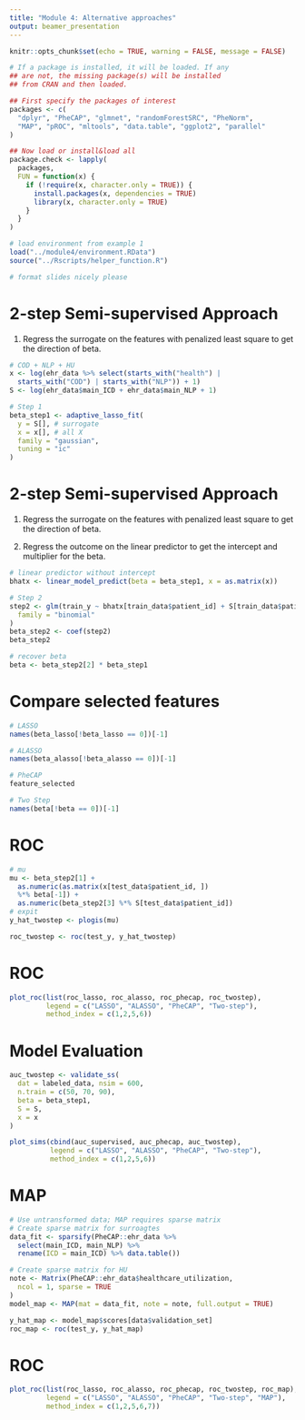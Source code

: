 ```yaml
---
title: "Module 4: Alternative approaches"
output: beamer_presentation
---
```


```r
knitr::opts_chunk$set(echo = TRUE, warning = FALSE, message = FALSE)
```

```r
# If a package is installed, it will be loaded. If any
## are not, the missing package(s) will be installed
## from CRAN and then loaded.

## First specify the packages of interest
packages <- c(
  "dplyr", "PheCAP", "glmnet", "randomForestSRC", "PheNorm",
  "MAP", "pROC", "mltools", "data.table", "ggplot2", "parallel"
)

## Now load or install&load all
package.check <- lapply(
  packages,
  FUN = function(x) {
    if (!require(x, character.only = TRUE)) {
      install.packages(x, dependencies = TRUE)
      library(x, character.only = TRUE)
    }
  }
)

# load environment from example 1
load("../module4/environment.RData")
source("../Rscripts/helper_function.R")

# format slides nicely please
```


# 2-step Semi-supervised Approach
1. Regress the surrogate on the features with penalized least square to get 
the direction of beta.


```r
# COD + NLP + HU
x <- log(ehr_data %>% select(starts_with("health") | 
  starts_with("COD") | starts_with("NLP")) + 1) 
S <- log(ehr_data$main_ICD + ehr_data$main_NLP + 1)

# Step 1
beta_step1 <- adaptive_lasso_fit(
  y = S[], # surrogate
  x = x[], # all X
  family = "gaussian",
  tuning = "ic"
)
```

# 2-step Semi-supervised Approach

1. Regress the surrogate on the features with penalized least square to get the direction of beta.

2. Regress the outcome on the linear predictor to get the intercept and multiplier for the beta.

\tiny 

```r
# linear predictor without intercept
bhatx <- linear_model_predict(beta = beta_step1, x = as.matrix(x))

# Step 2
step2 <- glm(train_y ~ bhatx[train_data$patient_id] + S[train_data$patient_id],
  family = "binomial"
)
beta_step2 <- coef(step2)
beta_step2

# recover beta
beta <- beta_step2[2] * beta_step1
```

# Compare selected features

\tiny

```r
# LASSO
names(beta_lasso[!beta_lasso == 0])[-1]
```
```r
# ALASSO
names(beta_alasso[!beta_alasso == 0])[-1]
```
```r
# PheCAP
feature_selected
```
```r
# Two Step
names(beta[!beta == 0])[-1]
```


# ROC

```r
# mu
mu <- beta_step2[1] +
  as.numeric(as.matrix(x[test_data$patient_id, ])
  %*% beta[-1]) +
  as.numeric(beta_step2[3] %*% S[test_data$patient_id])
# expit
y_hat_twostep <- plogis(mu)

roc_twostep <- roc(test_y, y_hat_twostep)
```

# ROC
```r
plot_roc(list(roc_lasso, roc_alasso, roc_phecap, roc_twostep),
         legend = c("LASSO", "ALASSO", "PheCAP", "Two-step"),
         method_index = c(1,2,5,6))
```

# Model Evaluation

```r
auc_twostep <- validate_ss(
  dat = labeled_data, nsim = 600,
  n.train = c(50, 70, 90),
  beta = beta_step1,
  S = S,
  x = x
)
```


```r
plot_sims(cbind(auc_supervised, auc_phecap, auc_twostep),
          legend = c("LASSO", "ALASSO", "PheCAP", "Two-step"),
          method_index = c(1,2,5,6))
```

# MAP

\tiny 

```r
# Use untransformed data; MAP requires sparse matrix
# Create sparse matrix for surroagtes
data_fit <- sparsify(PheCAP::ehr_data %>%
  select(main_ICD, main_NLP) %>%
  rename(ICD = main_ICD) %>% data.table())

# Create sparse matrix for HU
note <- Matrix(PheCAP::ehr_data$healthcare_utilization,
  ncol = 1, sparse = TRUE
)
model_map <- MAP(mat = data_fit, note = note, full.output = TRUE)

y_hat_map <- model_map$scores[data$validation_set]
roc_map <- roc(test_y, y_hat_map)
```

# ROC

```r
plot_roc(list(roc_lasso, roc_alasso, roc_phecap, roc_twostep, roc_map),
         legend = c("LASSO", "ALASSO", "PheCAP", "Two-step", "MAP"),
         method_index = c(1,2,5,6,7))
```
